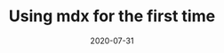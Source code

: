 ---
title: Using mdx for the first time
slug: using-mdx
date: 2020-07-31
featureImage: header-image.jpg
excerpt: Moving from jekyll/ruby to mdx/javascript is not all that difficult
---